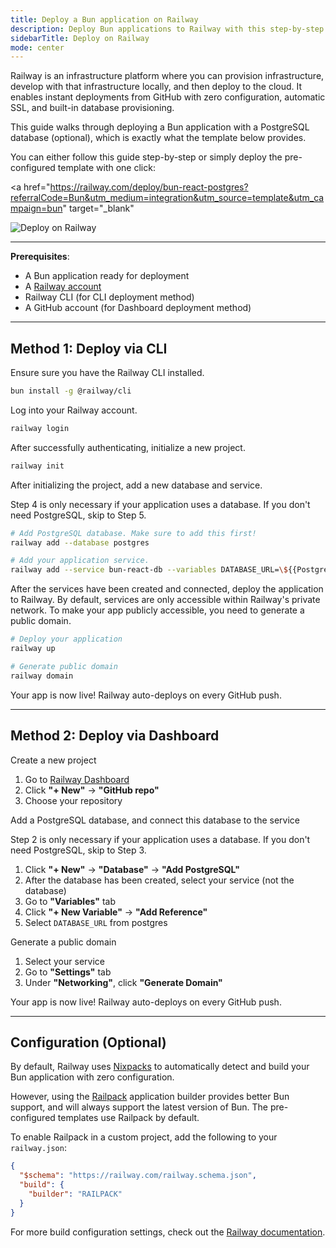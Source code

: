 ---
title: Deploy a Bun application on Railway
description: Deploy Bun applications to Railway with this step-by-step guide covering CLI and dashboard methods, optional PostgreSQL setup, and automatic SSL configuration.
sidebarTitle: Deploy on Railway
mode: center
---

Railway is an infrastructure platform where you can provision infrastructure, develop with that infrastructure locally, and then deploy to the cloud. It enables instant deployments from GitHub with zero configuration, automatic SSL, and built-in database provisioning.

This guide walks through deploying a Bun application with a PostgreSQL database (optional), which is exactly what the template below provides.

You can either follow this guide step-by-step or simply deploy the pre-configured template with one click:

<a
  href="https://railway.com/deploy/bun-react-postgres?referralCode=Bun&utm_medium=integration&utm_source=template&utm_campaign=bun"
  target="_blank"
>
  <img src="https://railway.com/button.svg" alt="Deploy on Railway" />
</a>

---

**Prerequisites**:

- A Bun application ready for deployment
- A [Railway account](https://railway.app/)
- Railway CLI (for CLI deployment method)
- A GitHub account (for Dashboard deployment method)

---

## Method 1: Deploy via CLI

<Steps>
<Step title="Step 1">
Ensure sure you have the Railway CLI installed.

```bash terminal icon="terminal"
bun install -g @railway/cli
```

</Step>
<Step title="Step 2">
Log into your Railway account.

```bash terminal icon="terminal"
railway login
```

</Step>
<Step title="Step 3">
After successfully authenticating, initialize a new project.

```bash terminal icon="terminal"
railway init
```

</Step>
<Step title="Step 4">
After initializing the project, add a new database and service.

<Note>Step 4 is only necessary if your application uses a database. If you don't need PostgreSQL, skip to Step 5.</Note>

```bash terminal icon="terminal"
# Add PostgreSQL database. Make sure to add this first!
railway add --database postgres

# Add your application service.
railway add --service bun-react-db --variables DATABASE_URL=\${{Postgres.DATABASE_URL}}
```

</Step>
<Step title="Step 5">
After the services have been created and connected, deploy the application to Railway. By default, services are only accessible within Railway's private network. To make your app publicly accessible, you need to generate a public domain.

```bash terminal icon="terminal"
# Deploy your application
railway up

# Generate public domain
railway domain
```

</Step>
</Steps>

Your app is now live! Railway auto-deploys on every GitHub push.

---

## Method 2: Deploy via Dashboard

<Steps>
<Step title="Step 1">
Create a new project

1. Go to [Railway Dashboard](http://railway.com/dashboard?utm_medium=integration&utm_source=docs&utm_campaign=bun)
2. Click **"+ New"** → **"GitHub repo"**
3. Choose your repository

</Step>
<Step title="Step 2">
Add a PostgreSQL database, and connect this database to the service

<Note>Step 2 is only necessary if your application uses a database. If you don't need PostgreSQL, skip to Step 3.</Note>

1. Click **"+ New"** → **"Database"** → **"Add PostgreSQL"**
2. After the database has been created, select your service (not the database)
3. Go to **"Variables"** tab
4. Click **"+ New Variable"** → **"Add Reference"**
5. Select `DATABASE_URL` from postgres

</Step>
<Step title="Step 3">
Generate a public domain

1. Select your service
2. Go to **"Settings"** tab
3. Under **"Networking"**, click **"Generate Domain"**

</Step>
</Steps>

Your app is now live! Railway auto-deploys on every GitHub push.

---

## Configuration (Optional)

By default, Railway uses [Nixpacks](https://docs.railway.com/guides/build-configuration#nixpacks-options) to automatically detect and build your Bun application with zero configuration.

However, using the [Railpack](https://docs.railway.com/guides/build-configuration#railpack) application builder provides better Bun support, and will always support the latest version of Bun. The pre-configured templates use Railpack by default.

To enable Railpack in a custom project, add the following to your `railway.json`:

```json railway.json icon="file-json"
{
  "$schema": "https://railway.com/railway.schema.json",
  "build": {
    "builder": "RAILPACK"
  }
}
```

For more build configuration settings, check out the [Railway documentation](https://docs.railway.com/guides/build-configuration).
